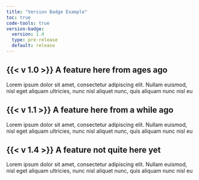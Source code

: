 ```yaml
---
title: "Version Badge Example"
toc: true
code-tools: true
version-badge:
  version: 1.4
  type: pre-release
  default: release
---
```


## {{< v 1.0 >}} A feature here from ages ago

Lorem ipsum dolor sit amet, consectetur adipiscing elit. Nullam euismod, nisl
eget aliquam ultricies, nunc nisl aliquet nunc, quis aliquam nunc nisl eu

## {{< v 1.1 >}} A feature here from a while ago

Lorem ipsum dolor sit amet, consectetur adipiscing elit. Nullam euismod, nisl
eget aliquam ultricies, nunc nisl aliquet nunc, quis aliquam nunc nisl eu

## {{< v 1.4 >}} A feature not quite here yet

Lorem ipsum dolor sit amet, consectetur adipiscing elit. Nullam euismod, nisl
eget aliquam ultricies, nunc nisl aliquet nunc, quis aliquam nunc nisl eu
